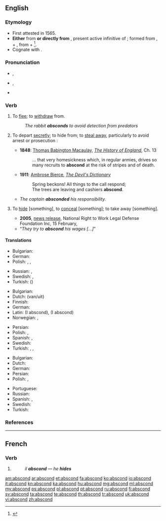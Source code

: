==English==

===Etymology===
* First attested in 1565.
* '''Either''' from {{etyl|frm}} {{term|abscondre|lang=frm}} '''or directly from''' {{etyl|la}} {{term|abscondere|lang=la}}, present active infinitive of {{term|abscondo|abscondō|hide|lang=la}}; formed from {{term|abs|lang=la}}, {{term|ab||away|lang=la}} + {{term|condo|condō|put together, store|lang=la}}, from {{term|con||together|lang=la}} + {{term|do|dō|put|lang=la}}<ref>{{reference-book | last = Dobbie | first = Elliott K. | coauthors = Dunmore, C. William, et al. | editor = Barnhart, Robert K.| title = Chambers Dictionary of Etymology | origyear = 1998 | year = 2004 | publisher = Chambers Harrap Publishers Ltd | location = Edinburgh, Scotland | isbn =0550142304 | pages = 4}}</ref>.
* Cognate with {{term|sconce||a type of light fixture}}.

===Pronunciation===
* {{a|UK}} {{IPA|/əbˈskɒnd/}}, {{X-SAMPA|/@b"skQnd/}}
* {{a|US}} {{IPA|/æb.ˈskɑnd/|/æb.ˈzkɑnd/}}, {{X-SAMPA|/@b"skAnd/|/@b"zkAnd/}}
* {{rhymes|ɒnd}}

===Verb===
{{en-verb}}

# {{rfd-redundant}} {{intransitive}} To [[flee]]; to [[withdraw]] from.
#: ''The rabbit '''''absconds''''' to avoid detection from predators''
# {{intransitive}} To depart [[secretly]]; to hide from; to [[steal away]], particularly to avoid arrest or prosecution :
#* '''1848''': [[w:Thomas Babington Macaulay|Thomas Babington Macaulay]], ''[[w:The History of England from the Accession of James the Second|The History of England]]'', Ch. 13
#*: ... that very homesickness which, in regular armies, drives so many recruits to '''abscond''' at the risk of stripes and of death.
#* '''1911''': [[w:Ambrose Bierce|Ambrose Bierce]], ''[[w:The Devil's Dictionary|The Devil's Dictionary]]''
#*: Spring beckons! All things to the call respond;<br>The trees are leaving and cashiers '''abscond'''.
#* ''The captain '''absconded''' his responsibility.''
# {{transitive|obsolete}} To [[hide]] [something], to [[conceal]] [something]; to take away [something].
#* '''2005''', [http://nrtw.org/b/nr_379.php news release], National Right to Work Legal Defense Foundation Inc, 15 February, 
#* “''They try to '''abscond''' his wages [...]''”

====Translations====
{{trans-top|to withdraw from}}
* Bulgarian: {{t|bg|избягвам, отдръпвам се от}}
* German: {{l|de|sich}} {{t|de|zurückziehen}}
* Polish: {{t|pl|uniknąć}}, {{t|pl|uciec od}}, {{t|pl|ukryć się przed}}
{{trans-mid}}
* Russian: {{t|ru|уклоняться}}, {{t|ru|избегать}}
* Swedish: {{t+|sv|avvika}}, {{t+|sv|lämna}}
* Turkish: ({{l|tr|geri}}) {{t|tr|çekilmek}}
{{trans-bottom}}

{{trans-top|to depart secretly}}
* Bulgarian: {{t|bg|измъквам се, заминавам тайно}}
* Dutch: {{l|nl|heimelijk}} {{t|nl|vertrekken}} (van/uit)
* Finnish: {{t+|fi|karata}}
* German: {{l|de|sich}} {{t|de|davonmachen}}
* Latin: {{t|la|lateo}} (I abscond), {{t|la|latito}} (I abscond)
* Norwegian: {{t+|no|rømme}}, {{t-|no|stikke av}}
{{trans-mid}}
* Persian: {{t+|fa|گريختن|sc=fa-Arab}}
* Polish: {{t|pl|zbiec}}, {{t|pl|uciec}}
* Spanish: {{t-|es|fugar|alt=fugarse}}, {{t-|es|evadir|alt=evadirse}}
* Swedish: {{t+|sv|rymma}}
* Turkish: {{t|tr|kaçmak}}, {{t|tr|sıvışmak}} {{qualifier|colloquial}}, {{t|tr|tüymek}} {{qualifier|colloquial}}
{{trans-bottom}}

{{trans-top|to hide (something)}}
* Bulgarian: {{t|bg|укривам се}}
* Dutch: {{t+|nl|wegrennen}}
* German: {{l|de|sich}} {{t|de|verstecken}}
* Persian: {{t-|fa|پنهان شدن|sc=fa-Arab}}
* Polish: {{t|pl|zbiec}}, {{t|pl|uciec}}
{{trans-mid}}
* Portuguese: {{t-|pt|esconder-se}}
* Russian: {{t+|ru|скрывать|alt=скрыва́ть|tr=skryvát'}}
* Spanish: {{t+|es|huir}}, {{t-|es|fugarse}}
* Swedish: {{t+|sv|gömma sig}}
* Turkish: {{t|tr|saklanmak}}
{{trans-bottom}}

===References===
<references/>

----

==French==

===Verb===
{{fr-verb-form}}

# {{conjugation of|abscondre||3|s|pres|ind|lang=fr}}
#: ''il '''abscond''''' &mdash; ''he '''hides'''''

[[am:abscond]]
[[ar:abscond]]
[[et:abscond]]
[[fa:abscond]]
[[ko:abscond]]
[[io:abscond]]
[[it:abscond]]
[[kn:abscond]]
[[ka:abscond]]
[[hu:abscond]]
[[mg:abscond]]
[[ml:abscond]]
[[my:abscond]]
[[ps:abscond]]
[[pl:abscond]]
[[pt:abscond]]
[[ru:abscond]]
[[fi:abscond]]
[[sv:abscond]]
[[ta:abscond]]
[[te:abscond]]
[[th:abscond]]
[[tr:abscond]]
[[uk:abscond]]
[[vi:abscond]]
[[zh:abscond]]